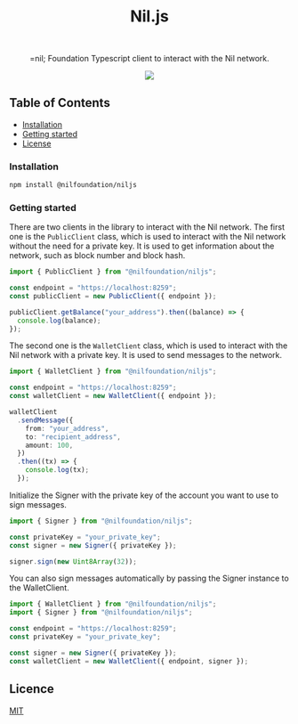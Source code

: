<h1 align="center">Nil.js</h1>

<br />

<p align="center">
  =nil; Foundation Typescript client to interact with the Nil network.
</p>

<p align="center">
  <a href="https://github.com/NilFoundation/nil.js/actions/workflows/build.yaml">
    <picture>
      <img src="https://img.shields.io/github/actions/workflow/status/NilFoundation/nil.js/actions/workflows/build.yaml?color=%23212121"></img>
    </picture>
  </a>
</p>

## Table of Contents

- [Installation](#installation)
- [Getting started](#getting-started)
- [License](#license)

### Installation

```bash
npm install @nilfoundation/niljs
```

### Getting started

There are two clients in the library to interact with the Nil network.
The first one is the `PublicClient` class, which is used to interact with the Nil network without the need for a private key. It is used to get information about the network, such as block number and block hash.

```typescript
import { PublicClient } from "@nilfoundation/niljs";

const endpoint = "https://localhost:8259";
const publicClient = new PublicClient({ endpoint });

publicClient.getBalance("your_address").then((balance) => {
  console.log(balance);
});
```

The second one is the `WalletClient` class, which is used to interact with the Nil network with a private key. It is used to send messages to the network.

```typescript
import { WalletClient } from "@nilfoundation/niljs";

const endpoint = "https://localhost:8259";
const walletClient = new WalletClient({ endpoint });

walletClient
  .sendMessage({
    from: "your_address",
    to: "recipient_address",
    amount: 100,
  })
  .then((tx) => {
    console.log(tx);
  });
```

Initialize the Signer with the private key of the account you want to use to sign messages.

```typescript
import { Signer } from "@nilfoundation/niljs";

const privateKey = "your_private_key";
const signer = new Signer({ privateKey });

signer.sign(new Uint8Array(32));
```

You can also sign messages automatically by passing the Signer instance to the WalletClient.

```typescript
import { WalletClient } from "@nilfoundation/niljs";
import { Signer } from "@nilfoundation/niljs";

const endpoint = "https://localhost:8259";
const privateKey = "your_private_key";

const signer = new Signer({ privateKey });
const walletClient = new WalletClient({ endpoint, signer });
```

## Licence

[MIT](./LICENSE)
